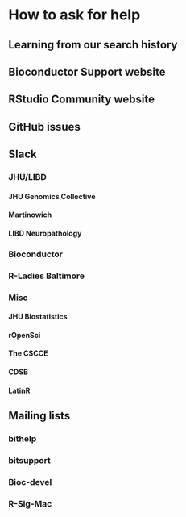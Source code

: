 # How to ask for help

## Learning from our search history

## Bioconductor Support website

## RStudio Community website

## GitHub issues

## Slack

### JHU/LIBD

#### JHU Genomics Collective

#### Martinowich

#### LIBD Neuropathology

### Bioconductor

### R-Ladies Baltimore

### Misc

#### JHU Biostatistics

#### rOpenSci

#### The CSCCE

#### CDSB

#### LatinR

## Mailing lists

### bithelp

### bitsupport

### Bioc-devel

### R-Sig-Mac


